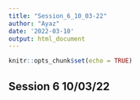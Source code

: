 ```yaml
---
title: "Session_6_10_03-22"
author: "Ayaz"
date: '2022-03-10'
output: html_document
---
```


```r
knitr::opts_chunk$set(echo = TRUE)
```

## Session 6 10/03/22
```r

```

